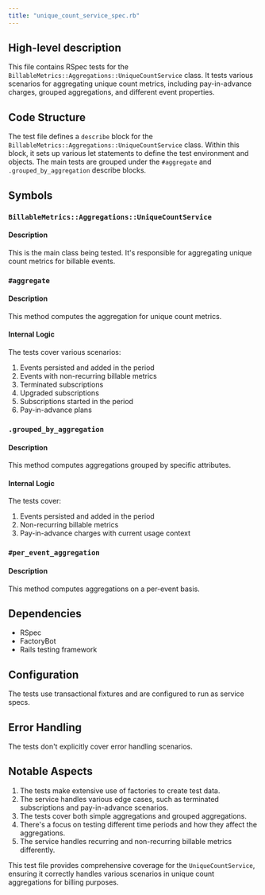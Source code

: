 ```yaml
---
title: "unique_count_service_spec.rb"
---
```


## High-level description
This file contains RSpec tests for the `BillableMetrics::Aggregations::UniqueCountService` class. It tests various scenarios for aggregating unique count metrics, including pay-in-advance charges, grouped aggregations, and different event properties.

## Code Structure
The test file defines a `describe` block for the `BillableMetrics::Aggregations::UniqueCountService` class. Within this block, it sets up various let statements to define the test environment and objects. The main tests are grouped under the `#aggregate` and `.grouped_by_aggregation` describe blocks.

## Symbols

### `BillableMetrics::Aggregations::UniqueCountService`
#### Description
This is the main class being tested. It's responsible for aggregating unique count metrics for billable events.

### `#aggregate`
#### Description
This method computes the aggregation for unique count metrics.

#### Internal Logic
The tests cover various scenarios:
1. Events persisted and added in the period
2. Events with non-recurring billable metrics
3. Terminated subscriptions
4. Upgraded subscriptions
5. Subscriptions started in the period
6. Pay-in-advance plans

### `.grouped_by_aggregation`
#### Description
This method computes aggregations grouped by specific attributes.

#### Internal Logic
The tests cover:
1. Events persisted and added in the period
2. Non-recurring billable metrics
3. Pay-in-advance charges with current usage context

### `#per_event_aggregation`
#### Description
This method computes aggregations on a per-event basis.

## Dependencies
- RSpec
- FactoryBot
- Rails testing framework

## Configuration
The tests use transactional fixtures and are configured to run as service specs.

## Error Handling
The tests don't explicitly cover error handling scenarios.

## Notable Aspects
1. The tests make extensive use of factories to create test data.
2. The service handles various edge cases, such as terminated subscriptions and pay-in-advance scenarios.
3. The tests cover both simple aggregations and grouped aggregations.
4. There's a focus on testing different time periods and how they affect the aggregations.
5. The service handles recurring and non-recurring billable metrics differently.

This test file provides comprehensive coverage for the `UniqueCountService`, ensuring it correctly handles various scenarios in unique count aggregations for billing purposes.